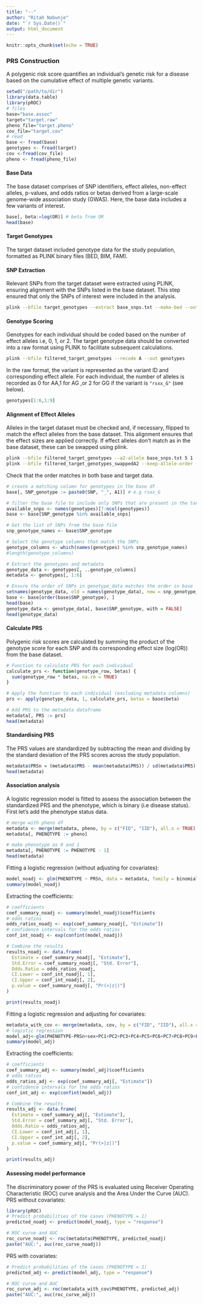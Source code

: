```yaml
---
title: "--"
author: "Ritah Nabunje"
date: "`r Sys.Date()`"
output: html_document
---
```


```r
knitr::opts_chunk$set(echo = TRUE)
```

### PRS Construction
A polygenic risk score quantifies an individual's genetic risk for a disease based on the cumulative effect of multiple genetic variants.

```r
setwd("/path/to/dir")
library(data.table)
library(pROC)
# files
base="base.assoc"
target="target.raw"
pheno_file="target.pheno"
cov_file="target.cov"
# read
base <- fread(base)
genotypes <- fread(target)
cov <-fread(cov_file)
pheno <- fread(pheno_file)
```
#### Base Data
The base dataset comprises of SNP identifiers, effect alleles, non-effect alleles, p-values, and odds ratios or betas derived from a large-scale genome-wide association study (GWAS). Here, the base data includes a few variants of interest.  
```r
base[, beta:=log(OR)] # beta from OR
head(base)
```

#### Target Genotypes
The target dataset included genotype data for the study population, formatted as PLINK binary files (BED, BIM, FAM).  

#### SNP Extraction
Relevant SNPs from the target dataset were extracted using PLINK, ensuring alignment with the SNPs listed in the base dataset. This step ensured that only the SNPs of interest were included in the analysis.  

```bash
plink --bfile target_genotypes --extract base_snps.txt --make-bed --out filtered_target_genotypes
```
#### Genotype Scoring
Genotypes for each individual should be coded based on the number of effect alleles i.e, 0, 1, or 2. The target genotype data should be converted into a raw format using PLINK to facilitate subsequent calculations.  

```bash
plink --bfile filtered_target_genotypes --recode A --out genotypes
```
In the raw format, the variant is represented as the variant ID and corresponding effect allele. For each individual, the number of alleles is recorded as 0 for AA,1 for AG ,or 2 for GG if the variant is `"rsxx_G"` (see below).  

```r
genotypes[1:6,1:9]
```
#### Alignment of Effect Alleles
Alleles in the target dataset must be checked and, if necessary, flipped to match the effect alleles from the base dataset. This alignment ensures that the effect sizes are applied correctly. If effect alleles don't match as in the base dataset, these can be swapped using plink.

```bash
plink --bfile filtered_target_genotypes	--a2-allele base_snps.txt 5 1 --make-bed --out filtered_target_genotypes_swappedA2
plink --bfile filtered_target_genotypes_swappedA2 --keep-allele-order --recode A --out genotypes
```

Check that the order matches in both base and target data.  

```r
# create a matching column for genotypes in the base df
base[, SNP_genotype := paste0(SNP, "_", A1)] # e.g rsxx_G

# filter the base file to include only SNPs that are present in the target data
available_snps <- names(genotypes)[7:ncol(genotypes)]
base <- base[SNP_genotype %in% available_snps]

# Get the list of SNPs from the base file
snp_genotype_names <- base$SNP_genotype

# Select the genotype columns that match the SNPs
genotype_columns <- which(names(genotypes) %in% snp_genotype_names)
#length(genotype_columns)

# Extract the genotypes and metadata
genotype_data <- genotypes[, ..genotype_columns]
metadata <- genotypes[, 1:6]

# Ensure the order of SNPs in genotype_data matches the order in base
setnames(genotype_data, old = names(genotype_data), new = snp_genotype_names)
base <- base[order(base$SNP_genotype), ]
head(base)
genotype_data <- genotype_data[, base$SNP_genotype, with = FALSE]
head(genotype_data)
```
#### Calculate PRS
Polygenic risk scores are calculated by summing the product of the genotype score for each SNP and its corresponding effect size (log(OR)) from the base dataset.   
```r
# Function to calculate PRS for each individual
calculate_prs <- function(genotype_row, betas) {
  sum(genotype_row * betas, na.rm = TRUE)
}

# Apply the function to each individual (excluding metadata columns)
prs <- apply(genotype_data, 1, calculate_prs, betas = base$beta)

# Add PRS to the metadata dataframe
metadata[, PRS := prs]
head(metadata)
```

#### Standardising PRS
The PRS values are standardized by subtracting the mean and dividing by the standard deviation of the PRS scores across the study population.

```r
metadata$PRSn = (metadata$PRS - mean(metadata$PRS)) / sd(metadata$PRS)
head(metadata)
```

#### Association analysis
A logistic regression model is fitted to assess the association between the standardized PRS and the phenotype, which is binary (i.e disease status).  
First let's add the phenotype status data. 
```r
# merge with pheno df
metadata <- merge(metadata, pheno, by = c("FID", "IID"), all.x = TRUE)
metadata[, PHENOTYPE := pheno]

# make phenotype as 0 and 1
metadata[, PHENOTYPE := PHENOTYPE - 1]
head(metadata)
```
Fitting a logistic regression (without adjusting for covariates):  

```r
model_noadj <- glm(PHENOTYPE ~ PRSn, data = metadata, family = binomial)
summary(model_noadj)
```
Extracting the coefficients:  
```r
# coefficients
coef_summary_noadj <- summary(model_noadj)$coefficients
# odds ratios
odds_ratios_noadj <- exp(coef_summary_noadj[, "Estimate"])
# confidence intervals for the odds ratios
conf_int_noadj <- exp(confint(model_noadj))

# Combine the results 
results_noadj <- data.frame(
  Estimate = coef_summary_noadj[, "Estimate"],
  Std.Error = coef_summary_noadj[, "Std. Error"],
  Odds.Ratio = odds_ratios_noadj,
  CI.Lower = conf_int_noadj[, 1],
  CI.Upper = conf_int_noadj[, 2],
  p.value = coef_summary_noadj[, "Pr(>|z|)"]
)

print(results_noadj)
```
Fitting a logistic regression and adjusting for covariates:  
```r
metadata_with_cov <- merge(metadata, cov, by = c("FID", "IID"), all.x = TRUE)
# logistic regression
model_adj<-glm(PHENOTYPE~PRSn+sex+PC1+PC2+PC3+PC4+PC5+PC6+PC7+PC8+PC9+PC10,family=binomial,data=metadata_with_cov) 
summary(model_adj)
```
Extracting the coefficients:  
```r
# coefficients
coef_summary_adj <- summary(model_adj)$coefficients
# odds ratios
odds_ratios_adj <- exp(coef_summary_adj[, "Estimate"])
# confidence intervals for the odds ratios
conf_int_adj <- exp(confint(model_adj))

# Combine the results 
results_adj <- data.frame(
  Estimate = coef_summary_adj[, "Estimate"],
  Std.Error = coef_summary_adj[, "Std. Error"],
  Odds.Ratio = odds_ratios_adj,
  CI.Lower = conf_int_adj[, 1],
  CI.Upper = conf_int_adj[, 2],
  p.value = coef_summary_adj[, "Pr(>|z|)"]
)

print(results_adj)
```

#### Assessing model performance  
The discriminatory power of the PRS is evaluated using Receiver Operating Characteristic (ROC) curve analysis and the Area Under the Curve (AUC). 
PRS without covariates:  
```r
library(pROC)
# Predict probabilities of the cases (PHENOTYPE = 1)
predicted_noadj <- predict(model_noadj, type = "response")

# ROC curve and AUC
roc_curve_noadj <- roc(metadata$PHENOTYPE, predicted_noadj)
paste("AUC:", auc(roc_curve_noadj))
```
PRS with covariates:  
```r
# Predict probabilities of the cases (PHENOTYPE = 1)
predicted_adj <- predict(model_adj, type = "response")

# ROC curve and AUC
roc_curve_adj <- roc(metadata_with_cov$PHENOTYPE, predicted_adj)
paste("AUC:", auc(roc_curve_adj))
```
